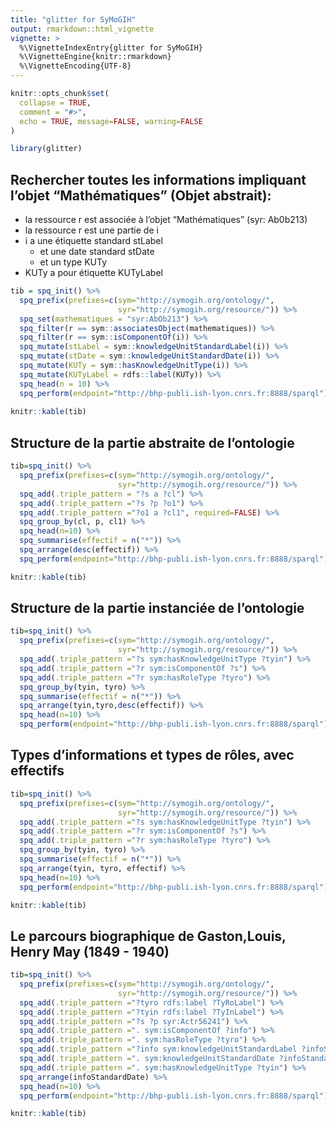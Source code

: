 ```yaml
---
title: "glitter for SyMoGIH"
output: rmarkdown::html_vignette
vignette: >
  %\VignetteIndexEntry{glitter for SyMoGIH}
  %\VignetteEngine{knitr::rmarkdown}
  %\VignetteEncoding{UTF-8}
---
```


```r
knitr::opts_chunk$set(
  collapse = TRUE,
  comment = "#>",
  echo = TRUE, message=FALSE, warning=FALSE
)
```

```r
library(glitter)
```

## Rechercher toutes les informations impliquant l'objet "Mathématiques" (Objet abstrait):

- la ressource r est associée à l'objet "Mathématiques" (syr: Ab0b213)
- la ressource r est une partie de i
- i a une étiquette standard stLabel
  + et une date standard stDate
  + et un type KUTy
- KUTy a pour étiquette KUTyLabel

```r
tib = spq_init() %>%
  spq_prefix(prefixes=c(sym="http://symogih.org/ontology/",
                        syr="http://symogih.org/resource/")) %>% 
  spq_set(mathematiques = "syr:AbOb213") %>%
  spq_filter(r == sym::associatesObject(mathematiques)) %>% 
  spq_filter(r == sym::isComponentOf(i)) %>% 
  spq_mutate(stLabel = sym::knowledgeUnitStandardLabel(i)) %>% 
  spq_mutate(stDate = sym::knowledgeUnitStandardDate(i)) %>% 
  spq_mutate(KUTy = sym::hasKnowledgeUnitType(i)) %>% 
  spq_mutate(KUTyLabel = rdfs::label(KUTy)) %>% 
  spq_head(n = 10) %>% 
  spq_perform(endpoint="http://bhp-publi.ish-lyon.cnrs.fr:8888/sparql")
  
knitr::kable(tib)
```

## Structure de la partie abstraite de l'ontologie

```r
tib=spq_init() %>%
  spq_prefix(prefixes=c(sym="http://symogih.org/ontology/",
                        syr="http://symogih.org/resource/")) %>%  
  spq_add(.triple_pattern = "?s a ?cl") %>% 
  spq_add(.triple_pattern ="?s ?p ?o1") %>% 
  spq_add(.triple_pattern ="?o1 a ?cl1", required=FALSE) %>% 
  spq_group_by(cl, p, cl1) %>% 
  spq_head(n=10) %>% 
  spq_summarise(effectif = n("*")) %>% 
  spq_arrange(desc(effectif)) %>% 
  spq_perform(endpoint="http://bhp-publi.ish-lyon.cnrs.fr:8888/sparql")

knitr::kable(tib)
```

## Structure de la partie instanciée de l'ontologie

```r
tib=spq_init() %>%
  spq_prefix(prefixes=c(sym="http://symogih.org/ontology/",
                        syr="http://symogih.org/resource/")) %>% 
  spq_add(.triple_pattern ="?s sym:hasKnowledgeUnitType ?tyin") %>% 
  spq_add(.triple_pattern ="?r sym:isComponentOf ?s") %>% 
  spq_add(.triple_pattern ="?r sym:hasRoleType ?tyro") %>% 
  spq_group_by(tyin, tyro) %>% 
  spq_summarise(effectif = n("*")) %>% 
  spq_arrange(tyin,tyro,desc(effectif)) %>% 
  spq_head(n=10) %>% 
  spq_perform(endpoint="http://bhp-publi.ish-lyon.cnrs.fr:8888/sparql")
```

## Types d'informations et types de rôles, avec effectifs


```r
tib=spq_init() %>% 
  spq_prefix(prefixes=c(sym="http://symogih.org/ontology/",
                        syr="http://symogih.org/resource/")) %>% 
  spq_add(.triple_pattern ="?s sym:hasKnowledgeUnitType ?tyin") %>% 
  spq_add(.triple_pattern ="?r sym:isComponentOf ?s") %>% 
  spq_add(.triple_pattern ="?r sym:hasRoleType ?tyro") %>% 
  spq_group_by(tyin, tyro) %>% 
  spq_summarise(effectif = n("*")) %>% 
  spq_arrange(tyin, tyro, effectif) %>% 
  spq_head(n=10) %>%
  spq_perform(endpoint="http://bhp-publi.ish-lyon.cnrs.fr:8888/sparql")

knitr::kable(tib)
```

## Le parcours biographique de Gaston,Louis, Henry May (1849 - 1940)

```r
tib=spq_init() %>% 
  spq_prefix(prefixes=c(sym="http://symogih.org/ontology/",
                        syr="http://symogih.org/resource/")) %>% 
  spq_add(.triple_pattern ="?tyro rdfs:label ?TyRoLabel") %>% 
  spq_add(.triple_pattern ="?tyin rdfs:label ?TyInLabel") %>% 
  spq_add(.triple_pattern ="?s ?p syr:Actr56241") %>% 
  spq_add(.triple_pattern =". sym:isComponentOf ?info") %>% 
  spq_add(.triple_pattern =". sym:hasRoleType ?tyro") %>% 
  spq_add(.triple_pattern ="?info sym:knowledgeUnitStandardLabel ?infoStandardLabel") %>% 
  spq_add(.triple_pattern =". sym:knowledgeUnitStandardDate ?infoStandardDate") %>% 
  spq_add(.triple_pattern =". sym:hasKnowledgeUnitType ?tyin") %>% 
  spq_arrange(infoStandardDate) %>% 
  spq_head(n=10) %>% 
  spq_perform(endpoint="http://bhp-publi.ish-lyon.cnrs.fr:8888/sparql")

knitr::kable(tib)
```
